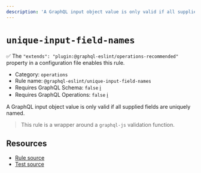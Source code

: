 ```yaml
---
description: 'A GraphQL input object value is only valid if all supplied fields are uniquely named.'
---
```


# `unique-input-field-names`

✅ The `"extends": "plugin:@graphql-eslint/operations-recommended"` property in a configuration file
enables this rule.

- Category: `operations`
- Rule name: `@graphql-eslint/unique-input-field-names`
- Requires GraphQL Schema: `false`
  [ℹ️](/docs/getting-started#extended-linting-rules-with-graphql-schema)
- Requires GraphQL Operations: `false`
  [ℹ️](/docs/getting-started#extended-linting-rules-with-siblings-operations)

A GraphQL input object value is only valid if all supplied fields are uniquely named.

> This rule is a wrapper around a `graphql-js` validation function.

## Resources

- [Rule source](https://github.com/graphql/graphql-js/blob/main/src/validation/rules/UniqueInputFieldNamesRule.ts)
- [Test source](https://github.com/graphql/graphql-js/tree/main/src/validation/__tests__/UniqueInputFieldNamesRule-test.ts)
